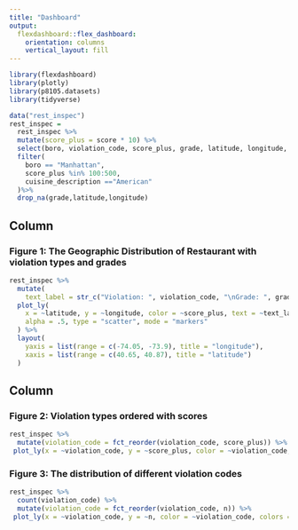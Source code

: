 ```yaml
---
title: "Dashboard"
output: 
  flexdashboard::flex_dashboard:
    orientation: columns
    vertical_layout: fill
---
```


```r
library(flexdashboard)
library(plotly)
library(p8105.datasets)
library(tidyverse)
```

```r
data("rest_inspec")
rest_inspec =
  rest_inspec %>%
  mutate(score_plus = score * 10) %>%
  select(boro, violation_code, score_plus, grade, latitude, longitude, cuisine_description) %>%
  filter(
    boro == "Manhattan",
    score_plus %in% 100:500,
    cuisine_description =="American"
  )%>%
  drop_na(grade,latitude,longitude)
```

Column {data-width=500}
-----------------------------------------------------------------------

### Figure 1: The Geographic Distribution of Restaurant with violation types and grades

```r
rest_inspec %>%
  mutate(
    text_label = str_c("Violation: ", violation_code, "\nGrade: ", grade)) %>%
  plot_ly(
    x = ~latitude, y = ~longitude, color = ~score_plus, text = ~text_label,
    alpha = .5, type = "scatter", mode = "markers"
  ) %>%
  layout(
    yaxis = list(range = c(-74.05, -73.9), title = "longitude"),
    xaxis = list(range = c(40.65, 40.87), title = "latitude")
  )
```

Column {data-width=500}
-----------------------------------------------------------------------

### Figure 2: Violation types ordered with scores

```r
rest_inspec %>%
  mutate(violation_code = fct_reorder(violation_code, score_plus)) %>%
 plot_ly(x = ~violation_code, y = ~score_plus, color = ~violation_code, colors = "viridis", type = "box")

```

### Figure 3: The distribution of different violation codes

```r
rest_inspec %>%
  count(violation_code) %>%
  mutate(violation_code = fct_reorder(violation_code, n)) %>%
 plot_ly(x = ~violation_code, y = ~n, color = ~violation_code, colors = "viridis", type = "bar")
```

